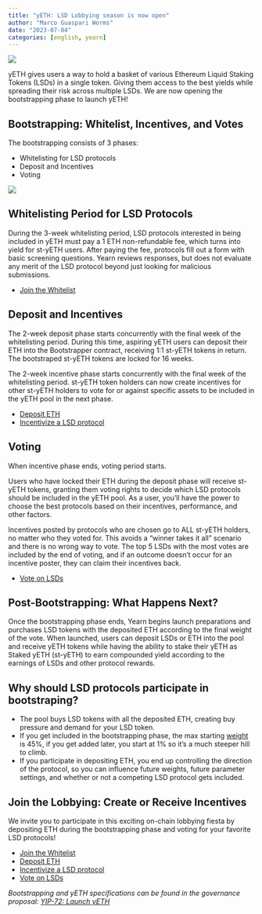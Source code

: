 ```yaml
---
title: "yETH: LSD Lobbying season is now open"
author: "Marco Guaspari Worms"
date: "2023-07-04"
categories: [english, yearn]
---
```


![](https://cdn-images-1.medium.com/max/3000/0*HQPLLhpEKmdJlik7.png)

yETH gives users a way to hold a basket of various Ethereum Liquid Staking Tokens (LSDs) in a single token. Giving them access to the best yields while spreading their risk across multiple LSDs. We are now opening the bootstrapping phase to launch yETH!

## Bootstrapping: Whitelist, Incentives, and Votes

The bootstrapping consists of 3 phases:

* Whitelisting for LSD protocols
* Deposit and Incentives
* Voting

![](https://i.imgur.com/dNw6phF.png)

## Whitelisting Period for LSD Protocols

During the 3-week whitelisting period, LSD protocols interested in being included in yETH must pay a 1 ETH non-refundable fee, which turns into yield for st-yETH users. After paying the fee, protocols fill out a form with basic screening questions. Yearn reviews responses, but does not evaluate any merit of the LSD protocol beyond just looking for malicious submissions.

* [Join the Whitelist](https://yeth.yearn.finance/)

## Deposit and Incentives

The 2-week deposit phase starts concurrently with the final week of the whitelisting period. During this time, aspiring yETH users can deposit their ETH into the Bootstrapper contract, receiving 1:1 st-yETH tokens in return. The bootstraped st-yETH tokens are locked for 16 weeks.

The 2-week incentive phase starts concurrently with the final week of the whitelisting period. st-yETH token holders can now create incentives for other st-yETH holders to vote for or against specific assets to be included in the yETH pool in the next phase.

* [Deposit ETH](https://yeth.yearn.finance/deposit)
* [Incentivize a LSD protocol](https://yeth.yearn.finance/incentive)

## Voting

When incentive phase ends, voting period starts.

Users who have locked their ETH during the deposit phase will receive st-yETH tokens, granting them voting rights to decide which LSD protocols should be included in the yETH pool. As a user, you’ll have the power to choose the best protocols based on their incentives, performance, and other factors.

Incentives posted by protocols who are chosen go to ALL st-yETH holders, no matter who they voted for. This avoids a “winner takes it all” scenario and there is no wrong way to vote. The top 5 LSDs with the most votes are included by the end of voting, and if an outcome doesn’t occur for an incentive poster, they can claim their incentives back.

* [Vote on LSDs](https://yeth.yearn.finance/vote)

## Post-Bootstrapping: What Happens Next?

Once the bootstrapping phase ends, Yearn begins launch preparations and purchases LSD tokens with the deposited ETH according to the final weight of the vote. When launched, users can deposit LSDs or ETH into the pool and receive yETH tokens while having the ability to stake their yETH as Staked yETH (st-yETH) to earn compounded yield according to the earnings of LSDs and other protocol rewards.

## Why should LSD protocols participate in bootstraping?

* The pool buys LSD tokens with all the deposited ETH, creating buy pressure and demand for your LSD token.
* If you get included in the bootstrapping phase, the max starting [weight](https://gov.yearn.finance/t/yip-72-launch-yeth/13158#yeth-in-a-nutshell-5) is 45%, if you get added later, you start at 1% so it’s a much steeper hill to climb.
* If you participate in depositing ETH, you end up controlling the direction of the protocol, so you can influence future weights, future parameter settings, and whether or not a competing LSD protocol gets included.

## Join the Lobbying: Create or Receive Incentives

We invite you to participate in this exciting on-chain lobbying fiesta by depositing ETH during the bootstrapping phase and voting for your favorite LSD protocols!

* [Join the Whitelist](https://yeth.yearn.finance/)
* [Deposit ETH](https://yeth.yearn.finance/deposit)
* [Incentivize a LSD protocol](https://yeth.yearn.finance/incentive)
* [Vote on LSDs](https://yeth.yearn.finance/vote)

*Bootstrapping and yETH specifications can be found in the governance proposal: [YIP-72: Launch yETH](https://gov.yearn.finance/t/yip-72-launch-yeth/13158/1)*
